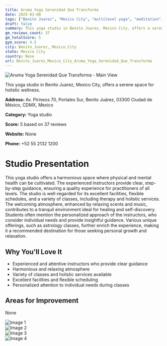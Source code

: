 ```yaml
---
title: Aruma Yoga Serenidad Que Transforma
date: 2025-03-08
tags: ["Benito Juarez", "Mexico City", "multilevel yoga", "meditation", "relaxing atmosphere", "holistic wellness", "Benito Juarez, Mexico City"]  
draft: false
summary: This yoga studio in Benito Juarez, Mexico City, offers a serene space for holistic wellness.
gm_reviews_count: 37
gm_totalScore: 5
gym_score: 4.5
city: Benito_Juarez,_Mexico_City
state: Mexico City
country: None
url: Benito_Juarez_Mexico_City_Aruma_Yoga_Serenidad_Que_Transforma
---
```


<div className="aspect-[16/9] relative my-8">
  <img 
    src="https://lh5.googleusercontent.com/p/AF1QipOv8TXodAPmte2MIxQmfYGwAe9P5GHqTQKak3ms=w1920-h1080-k-no"
    alt="Aruma Yoga Serenidad Que Transforma - Main View"
    className="object-cover absolute inset-0 w-full h-full rounded-lg"
  />
</div>

This yoga studio in Benito Juarez, Mexico City, offers a serene space for holistic wellness.

**Address:** Av. Pirineos 70, Portales Sur, Benito Juárez, 03300 Ciudad de México, CDMX, Mexico

**Category:** Yoga studio

**Score:** 5 based on 37 reviews

**Website:** None

**Phone:** +52 55 2132 1200

# Studio Presentation

This yoga studio offers a harmonious space where physical and mental health can be cultivated. The experienced instructors provide clear, step-by-step guidance, ensuring a quality experience for practitioners of all levels. The studio is well-regarded for its excellent facilities, flexible schedules, and a variety of classes, including therapy and holistic services. The welcoming atmosphere, enhanced by relaxing scents and music, contributes to a tranquil environment ideal for healing and self-discovery. Students often mention the personalized approach of the instructors, who consider individual needs and provide insightful guidance. Various unique offerings, such as astrology classes, further enrich the experience, making it a recommended destination for those seeking personal growth and relaxation.

## Why You'll Love It

- Experienced and attentive instructors who provide clear guidance
- Harmonious and relaxing atmosphere
- Variety of classes and holistic services available
- Excellent facilities and flexible scheduling
- Personalized attention to individual needs during classes

## Areas for Improvement

None

<div className="grid grid-cols-1 xl:grid-cols-2 gap-4 my-8">
<div className="aspect-[4/3] relative"><img src="https://lh3.googleusercontent.com/p/AF1QipPJDRcfDbdOiGwOwc7DLvNBG3J8EImlOWw0kOJi=w1920-h1080-k-no" alt="Image 1" className="object-cover absolute inset-0 w-full h-full rounded-lg" /></div>
<div className="aspect-[4/3] relative"><img src="https://lh5.googleusercontent.com/p/AF1QipN0WMGI81jBDAcMKgiuztPjJ0Ov2sBwqU2OrkzL=w1920-h1080-k-no" alt="Image 2" className="object-cover absolute inset-0 w-full h-full rounded-lg" /></div>
<div className="aspect-[4/3] relative"><img src="https://lh5.googleusercontent.com/p/AF1QipPa-x-EMIL8vzXlArLJ58zekXuhyTCEhBLxQN8X=w1920-h1080-k-no" alt="Image 3" className="object-cover absolute inset-0 w-full h-full rounded-lg" /></div>
<div className="aspect-[4/3] relative"><img src="https://lh5.googleusercontent.com/p/AF1QipP2okw-nGEgFcuFcBheZeb8ZwdwFrxX-wZlfVz0=w1920-h1080-k-no" alt="Image 4" className="object-cover absolute inset-0 w-full h-full rounded-lg" /></div>
</div>